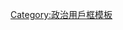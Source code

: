 {{Userbox
  |id= [[File:African America Flag.svg|70x50px]]
  |id-c= #D8E2EF
  |info= 这个用戶支持'''[[非裔美国人|非裔美国人建国]]'''。
  |info-c= #D8E2EF
  |info-s= 11
  |border-c= black
  |usercategory  = 支持非裔美国人建国的维基人
}}
<noinclude>[[Category:政治用戶框模板]]</noinclude>
